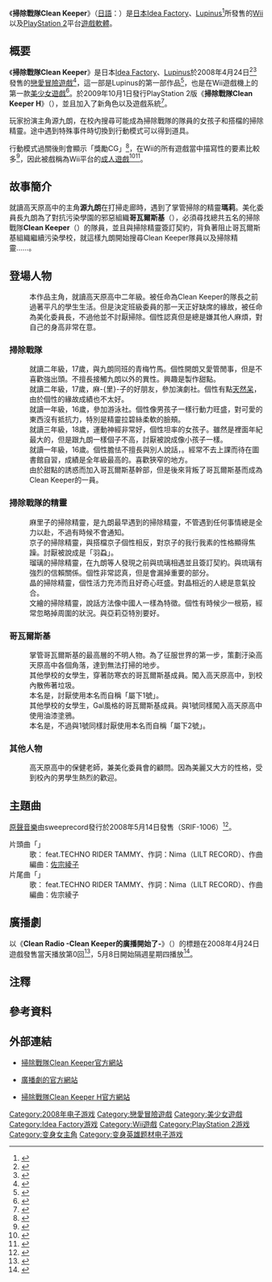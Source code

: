 {{Infobox animanga/Headerofja
|標題= 掃除戰隊Clean Keeper
|圖像= Clean Keeper.jpg
|尺寸= 
|說明= 《掃除戰隊Clean Keeper》Wii遊戲封面
|日文名稱= お掃除戦隊くりーんきーぱー
|英文名稱= 
|假名= おそうじせんたいくりーんきーぱー
|羅馬字= Osōji Sentai Kurīn Kīpā
|類型= 
}}
{{Infobox animanga/Game
|標題= 掃除戰隊Clean Keeper
|類型= [[戀愛冒險遊戲|戀愛冒險遊戲]]
|使用平臺= [[Wii|Wii]]
|最低配備= 
|推薦配備= 
|遊戲引擎= 
|修正檔= 
|最新版本= 
|開發團隊= {{flagicon|Japan}} [[Idea_Factory|Idea Factory]]、[[Design_Factory|Design Factory]]
|代理商= [[Idea_Factory|Idea Factory]]
|製作人= 
|監製= 
|腳本= 
|人物設定= 
|音樂= 
|媒體= 
|遊戲人數= 1人
|發售日= 2008年4月24日
|啟用時期= 
|售價= 通常版：日幣7,140圓<br />限定版：日幣9,240圓
|銷售數量= 
|對象年齡= [[CERO|CERO]]： C
|周邊界面= 
|內容圖片= 
|名字變更= 
|結局數= 
|記錄檔數= 
|記錄檔容量= 
|快速記錄= 
|快速讀取= 
|繼續遊戲= 
|畫面尺寸= 
|全螢幕表示模式= 
|音樂形式= 
|角色配音= 
|訊息回顧= 
|CG模式= 
|音樂模式= 
|回憶模式= 
|訊息略過= 
|自動模式= 
|其他= 
}}
{{Infobox animanga/Game
|標題= 掃除戰隊Clean Keeper H
|類型= [[戀愛冒險遊戲|戀愛冒險遊戲]]
|使用平臺= [[PlayStation_2|PlayStation 2]]
|最低配備= 
|推薦配備= 
|遊戲引擎= 
|修正檔= 
|最新版本= 
|開發團隊= {{flagicon|Japan}} [[Idea_Factory|Idea Factory]]、[[Design_Factory|Design Factory]]
|代理商= [[Idea_Factory|Idea Factory]]
|製作人= 
|監製= 
|腳本= 
|人物設定= 
|音樂= 
|媒體= [[DVD-ROM|DVD-ROM]]
|遊戲人數= 1人
|發售日= 2009年10月1日
|啟用時期= 
|售價= 通常版：日幣6,090圓<br />限定版：日幣9,240圓
|銷售數量= 
|對象年齡= [[CERO|CERO]]： C
|周邊界面= 
|內容圖片= 
|名字變更= 
|結局數= 
|記錄檔數= 
|記錄檔容量= 
|快速記錄= 
|快速讀取= 
|繼續遊戲= 
|畫面尺寸= 
|全螢幕表示模式= 
|音樂形式= 
|角色配音= 
|訊息回顧= 
|CG模式= 
|音樂模式= 
|回憶模式= 
|訊息略過= 
|自動模式= 
|其他= 
}}
{{Infobox animanga/Footerofja}}

《'''掃除戰隊Clean Keeper'''》（[[日語|日語]]：{{lang|ja|お掃除戦隊くりーんきーぱー}}）是[[日本|日本]][[Idea_Factory|Idea Factory]]、[[Lupinus|Lupinus]]<ref>{{cite web|url=http://dol.dengeki.com/data/news/2007/12/7/35c7eb17cf54305e59995221e60be31a.html|script-title=ja:アイディアファクトリー、新ブランド「ルピナス」を設立！ 新作も発表|accessdate=2008-08-03|language=ja|archive-date=2011-09-11|archive-url=https://web.archive.org/web/20110911193746/http://dol.dengeki.com/data/news/2007/12/7/35c7eb17cf54305e59995221e60be31a.html|dead-url=no}}</ref>所發售的[[Wii|Wii]]以及[[PlayStation_2|PlayStation 2]]平台[[遊戲軟體|遊戲軟體]]。

== 概要 ==
《'''掃除戰隊Clean Keeper'''》是日本[[Idea_Factory|Idea Factory]]、[[Lupinus|Lupinus]]於2008年4月24日<ref>{{cite web|url=http://www.akibablog.net/archives/2008/04/wii-clean-080425.html|script-title=ja:「Ｗｉｉ伝説の幕開け」　お掃除戦隊くりーんきーぱー発売|accessdate=2008-08-03|language=ja|archive-date=2019-05-15|archive-url=https://web.archive.org/web/20190515163012/http://www.akibablog.net/archives/2008/04/wii-clean-080425.html|dead-url=no}}</ref><ref>{{cite web|url=http://news.dengeki.com/elem/000/000/076/76256/index.html|script-title=ja:女の子とコスって戦え！ 『お掃除戦隊くりーんきーぱー』|accessdate=2008-08-03|language=ja|archive-date=2013-06-20|archive-url=https://web.archive.org/web/20130620105218/http://news.dengeki.com/elem/000/000/076/76256/index.html|dead-url=no}}</ref>發售的[[戀愛冒險遊戲|戀愛冒險遊戲]]<ref>{{cite web|url=http://www.famitsu.com/game/coming/1212276_1407.html|script-title=ja:学園を汚れから守れ！ 『お掃除戦隊くりーんきーぱー』 - ファミ通.com|accessdate=2008-08-03|language=ja|archive-date=2019-11-11|archive-url=https://web.archive.org/web/20191111115723/https://www.famitsu.com/game/coming/1212276_1407.html|dead-url=no}}</ref>，這一部是Lupinus的第一部作品<ref>{{cite web|url=http://www.gpara.com/article/cms_show.php?c_id=5793&c_num=14|script-title=ja:萌え系ブランド「ルピナス」誕生！第1弾は『お掃除戦隊』／ゲーム情報ポータル：ジーパラドットコム|accessdate=2008-08-03|language=ja|archive-date=2008-03-31|archive-url=https://web.archive.org/web/20080331002146/http://www.gpara.com/article/cms_show.php?c_id=5793&c_num=14|dead-url=no}}</ref>，也是在Wii遊戲機上的第一款[[美少女遊戲|美少女遊戲]]<ref>{{cite web|url=http://plusd.itmedia.co.jp/games/articles/0805/21/news002.html|script-title=ja:今日は何の日？　萌え曜日！　「お掃除戦隊くりーんきーぱー」ミニレビュー：Wii初のギャルゲーは戦隊モノ!?　カワイイ女の子たちがコスってキレイにしちゃいます - ITmedia +D Games|accessdate=2008-08-03|language=ja|archive-date=2009-01-07|archive-url=https://web.archive.org/web/20090107214040/http://plusd.itmedia.co.jp/games/articles/0805/21/news002.html|dead-url=no}}</ref>。於2009年10月1日發行PlayStation 2版《'''掃除戰隊Clean Keeper H'''》（{{lang|ja|お掃除戦隊くりーんきーぱーH（ - はいぱ〜）}}），並且加入了新角色以及遊戲系統<ref>{{cite web|url=http://blog.livedoor.jp/geek/archives/50897108.html|script-title=ja:お風呂でバナナ　くりーんきーぱーＨ　「日本に生まれて、本当によかった！|accessdate=2010-07-27|language=ja|archive-date=2016-03-04|archive-url=https://web.archive.org/web/20160304215234/http://blog.livedoor.jp/geek/archives/50897108.html|dead-url=no}}</ref>。

玩家扮演主角源九朗，在校內搜尋可能成為掃除戰隊的隊員的女孩子和搭檔的掃除精靈。途中遇到特殊事件時切換到行動模式可以得到道具。

行動模式過關後則會顯示「獎勵CG」<ref>{{cite web|url=http://www.famitsu.com/game/coming/1213770_1407.html|script-title=ja:ちょっと(かなり？)エッチなご褒美CGを公開！ 『お掃除戦隊くりーんきーぱー』 - ファミ通.com|accessdate=2008-08-03|language=ja|archive-date=2020-10-27|archive-url=https://web.archive.org/web/20201027191845/https://www.famitsu.com/game/coming/1213770_1407.html|dead-url=no}}</ref>，在Wii的所有遊戲當中描寫性的要素比較多<ref>{{cite web|url=http://www.akibaos.com/?p=3354|script-title=ja:ロリか悪魔か「お掃除戦隊くりーんきーぱー」エロいってレベルじゃねーぞ！ - アキバOS|accessdate=2008-08-03|language=ja|archive-url=https://web.archive.org/web/20081005001826/http://www.akibaos.com/?p=3354|archive-date=2008-10-05|dead-url=yes}}</ref>，因此被戲稱為Wii平台的[[日本成人遊戲|成人遊戲]]<ref>{{cite web|url=http://www.akibaos.com/?p=3211|script-title=ja:Wiiでエロゲ「お掃除戦隊くりーんきーぱー」わたしとコスってキレイキレイしましょう - アキバOS|accessdate=2008-08-03|language=ja|archive-url=https://web.archive.org/web/20080621133427/http://www.akibaos.com/?p=3211|archive-date=2008-06-21|dead-url=yes}}</ref><ref>{{cite web|url=http://www.akibablog.net/archives/2008/04/wii-clean-080411.html|script-title=ja:Wii用ゲーム：お掃除戦隊くりーんきーぱー　「ちょっｗｗこれなんてエロゲー」|accessdate=2008-08-03|language=ja|archive-date=2019-05-15|archive-url=https://web.archive.org/web/20190515213424/http://www.akibablog.net/archives/2008/04/wii-clean-080411.html|dead-url=no}}</ref>。

== 故事簡介 ==
就讀高天原高中的主角'''源九朗'''在打掃走廊時，遇到了掌管掃除的精靈'''瑪莉'''。美化委員長九朗為了對抗污染學園的邪惡組織'''哥瓦爾斯基'''（{{lang|ja|ゴワルスキー}}），必須尋找總共五名的掃除戰隊'''Clean Keeper'''（{{lang|ja|くりーんきーぱー}}）的隊員，並且與掃除精靈簽訂契約，背負著阻止哥瓦爾斯基組織繼續污染學校，就這樣九朗開始搜尋Clean Keeper隊員以及掃除精靈……。

== 登場人物 ==
; {{nihongo|源 九朗|源 九朗（みなもと くろう）||[[聲優|聲優]]：[[代永翼|代永翼]]<ref group="注">聲優為廣播劇版，遊戲本篇則沒有聲音。</ref>}}
:本作品主角，就讀高天原高中二年級。被任命為Clean Keeper的隊長之前過著平凡的學生生活。但是決定班級委員的那一天正好缺席的緣故，被任命為美化委員長，不過他並不討厭掃除。個性認真但是總是嫌其他人麻煩，對自己的身高非常在意。

=== 掃除戰隊 ===
; {{nihongo|春日野 麻-{里}-子|春日野 麻里子（かすがの まりこ）||聲優：[[庄子裕衣|庄子裕衣]]}}
:就讀二年級，17歲，與九朗同班的青梅竹馬。個性開朗又愛管閒事，但是不喜歡強出頭。不擅長接觸九朗以外的異性。興趣是製作甜點。
; {{nihongo|夏川 京子|夏川 京子（なつかわ きょうこ）||聲優：[[田村由香里|田村由香里]]}}
:就讀二年級，17歲，麻-{里}-子的好朋友，參加演劇社。個性有點[[天然呆|天然呆]]，由於個性的緣故成績也不太好。
; {{nihongo|秋葉 瑠璃|秋葉 瑠璃（あきは るり）||聲優：[[中原麻衣|中原麻衣]]}}
:就讀一年級，16歲，參加游泳社。個性像男孩子一樣行動力旺盛，對可愛的東西沒有抵抗力，特別是精靈拉碧絲柔軟的臉頰。
; {{nihongo|冬杜 晶|冬杜 あきら（ふゆもり あきら）||聲優：[[酒井香奈子|酒井香奈子]]}}
:就讀三年級，18歲，運動神經非常好，個性坦率的女孩子。雖然是裡面年紀最大的，但是跟九朗一樣個子不高，討厭被說成像小孩子一樣。
; {{nihongo|倉木 文繪|倉木 ふみえ（くらき ふみえ）||聲優：[[高橋美佳子|高橋美佳子]]}}
:就讀一年級，16歲。個性膽怯不擅長與別人說話，。經常不去上課而待在圖書館自習，成績是全年級最高的。喜歡狹窄的地方。
:由於甜點的誘惑而加入哥瓦爾斯基幹部，但是後來背叛了哥瓦爾斯基而成為Clean Keeper的一員。

=== 掃除戰隊的精靈 ===
; {{nihongo|瑪莉|まりー||聲優：[[原阿久美|原阿久美]]}}
:麻里子的掃除精靈，是九朗最早遇到的掃除精靈，不管遇到任何事情總是全力以赴，不過有時候不會通知。
; {{nihongo|坎恩|きゃん||聲優：[[平山緣|平山緣]]}}
:京子的掃除精靈，與搭檔京子個性相反，對京子的我行我素的性格顯得焦躁。討厭被說成是「羽蝨」。
; {{nihongo|拉碧絲|らぴす||聲優：[[藍川千尋|藍川千尋]]}}
:瑠璃的掃除精靈，在九朗等人發現之前與琉璃相遇並且簽訂契約。與琉璃有強烈的信賴關係。個性非常認真，但是會漏掉重要的部分。
; {{nihongo|亞莉亞|ありあ||聲優：[[雪野梨沙|雪野梨沙]]}}
:晶的掃除精靈，個性活力充沛而且好奇心旺盛。對晶相近的人總是意氣投合。
; {{nihongo|阿妮亞|あにゃ||extra=聲優：{{lang|ja|[[高城みつ|高城みつ]]}}}}
:文繪的掃除精靈，說話方法像中國人一樣為特徵。個性有時候少一根筋，經常忽略掉周圍的狀況。與亞莉亞特別要好。

=== 哥瓦爾斯基 ===
; {{nihongo|女王|女王（じょうおう）||extra=聲優：{{lang|ja|[[高橋あみか|高橋あみか]]}}}}
:掌管哥瓦爾斯基的最高層的不明人物。為了征服世界的第一步，策劃汙染高天原高中各個角落，達到無法打掃的地步。
; {{nihongo|屬下1號|下っ端1号（したっぱいちごう）||聲優：[[磯村知美|磯村知美]]}}
:其他學校的女學生，穿著防寒衣的哥瓦爾斯基成員。闖入高天原高中，到校內散佈著垃圾。
:本名是{{nihongo|'''澀谷 廣子'''|渋谷 ヒロ子（しぶや ヒロこ）}}，討厭使用本名而自稱「屬下1號」。
; {{nihongo|屬下2號|下っ端2号（したっぱにごう）||聲優：[[古侯麻彌|古侯麻彌]]}}
:其他學校的女學生，Gal風格的哥瓦爾斯基成員。與1號同樣闖入高天原高中使用油漆塗鴉。
:本名是{{nihongo|'''佐久間 春香'''|佐久間 春香（さくま はるか）}}，不過與1號同樣討厭使用本名而自稱「屬下2號」。

=== 其他人物 ===
; {{nihongo|保田 百合|保田 百合（やすだ ゆり）||extra=聲優：{{lang|ja|高橋あみか}}}}
:高天原高中的保健老師，兼美化委員會的顧問。因為美麗又大方的性格，受到校內的男學生熱烈的歡迎。

== 主題曲 ==
[[原聲音樂|原聲音樂]]由sweeprecord發行於2008年5月14日發售（SRIF-1006）<ref>{{cite web|url=http://www.getchu.com/soft.phtml?id=530525|script-title=ja:Getchu.com：ニンテンドーWii お掃除戦隊くりーんきーぱー サウンドトラック (SweepRecord)|accessdate=2008-08-03|language=ja|archive-date=2013-04-20|archive-url=https://web.archive.org/web/20130420124902/http://getchu.com/soft.phtml?id=530525|dead-url=no}}</ref>。
; 片頭曲「{{lang|ja|きらきら×きーぱー}}」
:歌：{{lang|ja|[[民安ともえ|民安ともえ]]}} feat.TECHNO RIDER TAMMY、作詞：Nima（LILT RECORD）、作曲編曲：[[佐宗綾子|佐宗綾子]]
; 片尾曲「{{lang|ja|ポリっしゅ!}}」
:歌：{{lang|ja|民安ともえ}} feat.TECHNO RIDER TAMMY、作詞：Nima（LILT RECORD）、作曲編曲：佐宗綾子

== 廣播劇 ==
以《'''Clean Radio -Clean Keeper的廣播開始了-'''》（{{lang|ja|くりきんRadio -くりーんきーぱーのラヂオはじめました-}}）的標題在2008年4月24日遊戲發售當天播放第0回<ref>{{cite web|url=http://www.if-lupinus.com/news/080418.html|script-title=ja:「お掃除戦隊くりーんきーぱー」のWebラジオ配信決定!!|accessdate=2008-08-03|language=ja|deadurl=yes|archiveurl=https://web.archive.org/web/20080630002737/http://www.if-lupinus.com/news/080418.html|archivedate=2008-06-30}}</ref>，5月8日開始隔週星期四播放<ref>{{cite web|url=http://news.dengeki.com/elem/000/000/080/80651/index.html|script-title=ja:限界に挑戦!? 『お掃除戦隊くりーんきーぱー』ラジオドラマ開始★|accessdate=2008-08-03|language=ja}}</ref>。

==注釋==
{{reflist|group="注"}}

== 參考資料 ==
<div class="references-2column">
<references />
</div>

== 外部連結 ==
* {{Ja icon}}[https://web.archive.org/web/20140327224038/http://www.if-lupinus.com/clean/ 掃除戰隊Clean Keeper官方網站]
* {{Ja icon}}[https://web.archive.org/web/20080705220707/http://www.r-banana.com/cleanradi/ 廣播劇的官方網站]
* {{Ja icon}}[https://web.archive.org/web/20130427002355/http://www.if-lupinus.com/clean_h/ 掃除戰隊Clean Keeper H官方網站]

{{DEFAULTSORT:Osoushisentai kurinkipa}}
[[Category:2008年电子游戏|Category:2008年电子游戏]]
[[Category:戀愛冒險遊戲|Category:戀愛冒險遊戲]]
[[Category:美少女遊戲|Category:美少女遊戲]]
[[Category:Idea_Factory游戏|Category:Idea Factory游戏]]
[[Category:Wii遊戲|Category:Wii遊戲]]
[[Category:PlayStation_2游戏|Category:PlayStation 2游戏]]
[[Category:变身女主角|Category:变身女主角]]
[[Category:变身英雄题材电子游戏|Category:变身英雄题材电子游戏]]